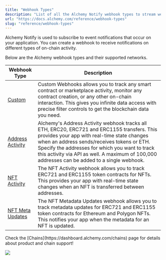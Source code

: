 ```yaml
---
title: "Webhook Types"
description: "List of all the Alchemy Notify webhook types to stream web3 data in real-time"
url: "https://docs.alchemy.com/reference/webhook-types"
slug: "reference/webhook-types"
---
```


Alchemy Notify is used to subscribe to event notifications that occur on your application. You can create a webhook to receive notifications on different types of on-chain activity.

Below are the Alchemy webhook types and their supported networks.

| Webhook Type                                                | Description                                                                                                                                                                                                                                                                                                                                 |
| ----------------------------------------------------------- | ------------------------------------------------------------------------------------------------------------------------------------------------------------------------------------------------------------------------------------------------------------------------------------------------------------------------------------------- |
| [Custom](/reference/custom-webhook)                         | Custom Webhooks allows you to track any smart contract or marketplace activity, monitor any contract creation, or any other on-chain interaction. This gives you infinite data access with precise filter controls to get the blockchain data you need.                                                                                     |
| [Address Activity](/reference/address-activity-webhook)     | Alchemy's Address Activity webhook tracks all ETH, ERC20, ERC721 and ERC1155 transfers. This provides your app with real-time state changes when an address sends/receives tokens or ETH. Specify the addresses for which you want to track this activity via API as well. A maximum of 100,000 addresses can be added to a single webhook. |
| [NFT Activity](/reference/nft-activity-webhook)             | The NFT Activity webhook allows you to track ERC721 and ERC1155 token contracts for NFTs. This provides your app with real-time state changes when an NFT is transferred between addresses.                                                                                                                                                 |
| [NFT Meta Updates](/reference/nft-metadata-updates-webhook) | The NFT Metadata Updates webhook allows you to track metadata updates for ERC721 and ERC1155 token contracts for Ethereum and Polygon NFTs. This notifies your app when the metadata for an NFT is updated.                                                                                                                                 |

<Info>
  Check the [Chains](https://dashboard.alchemy.com/chains) page for details about product and chain support!

  ![](523fb8a9a9d899921ee1046d0ff1b389967a9976d1c6112ebbbe071ddd1ef374-image.png)
</Info>
